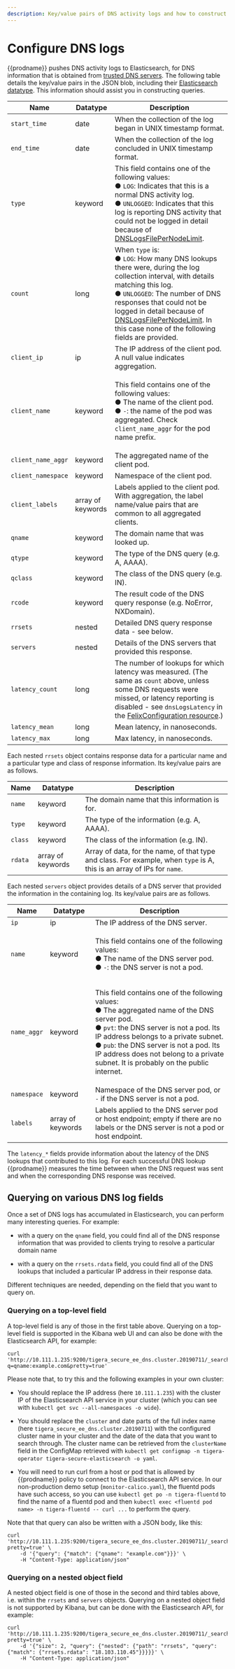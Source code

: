 ```yaml
---
description: Key/value pairs of DNS activity logs and how to construct queries.
---
```


# Configure DNS logs

{{prodname}} pushes DNS activity logs to Elasticsearch, for DNS information that is obtained from [trusted DNS servers](/network-policy/domain-based-policy#trusted-dns-servers). The following table
details the key/value pairs in the JSON blob, including their
[Elasticsearch datatype](https://www.elastic.co/guide/en/elasticsearch/reference/current/mapping-types.html).
This information should assist you in constructing queries.

| Name               | Datatype          | Description                                                                                                                                                                                                                                                                                                                                                                                                       |
| ------------------ | ----------------- | ----------------------------------------------------------------------------------------------------------------------------------------------------------------------------------------------------------------------------------------------------------------------------------------------------------------------------------------------------------------------------------------------------------------- |
| `start_time`       | date              | When the collection of the log began in UNIX timestamp format.                                                                                                                                                                                                                                                                                                                                                    |
| `end_time`         | date              | When the collection of the log concluded in UNIX timestamp format.                                                                                                                                                                                                                                                                                                                                                |
| `type`             | keyword           | This field contains one of the following values:<br/>&#x25cf;&nbsp;<code>LOG</code>: Indicates that this is a normal DNS activity log.<br/>&#x25cf;&nbsp;<code>UNLOGGED</code>: Indicates that this log is reporting DNS activity that could not be logged in detail because of [DNSLogsFilePerNodeLimit](/reference/resources/felixconfig#spec).                                                     |
| `count`            | long              | When `type` is:<br/>&#x25cf;&nbsp;<code>LOG</code>: How many DNS lookups there were, during the log collection interval, with details matching this log.<br/>&#x25cf;&nbsp;<code>UNLOGGED</code>: The number of DNS responses that could not be logged in detail because of [DNSLogsFilePerNodeLimit](/reference/resources/felixconfig#spec). In this case none of the following fields are provided. |
| `client_ip`        | ip                | The IP address of the client pod. A null value indicates aggregation.                                                                                                                                                                                                                                                                                                                                             |
| `client_name`      | keyword           | <p>This field contains one of the following values:<br/>&#x25cf;&nbsp;The name of the client pod.<br/>&#x25cf;&nbsp;<code>-</code>: the name of the pod was aggregated. Check <code>client_name_aggr</code> for the pod name prefix.</p>                                                                                                                                                                          |
| `client_name_aggr` | keyword           | The aggregated name of the client pod.                                                                                                                                                                                                                                                                                                                                                                            |
| `client_namespace` | keyword           | Namespace of the client pod.                                                                                                                                                                                                                                                                                                                                                                                      |
| `client_labels`    | array of keywords | Labels applied to the client pod. With aggregation, the label name/value pairs that are common to all aggregated clients.                                                                                                                                                                                                                                                                                         |
| `qname`            | keyword           | The domain name that was looked up.                                                                                                                                                                                                                                                                                                                                                                               |
| `qtype`            | keyword           | The type of the DNS query (e.g. A, AAAA).                                                                                                                                                                                                                                                                                                                                                                         |
| `qclass`           | keyword           | The class of the DNS query (e.g. IN).                                                                                                                                                                                                                                                                                                                                                                             |
| `rcode`            | keyword           | The result code of the DNS query response (e.g. NoError, NXDomain).                                                                                                                                                                                                                                                                                                                                               |
| `rrsets`           | nested            | Detailed DNS query response data - see below.                                                                                                                                                                                                                                                                                                                                                                     |
| `servers`          | nested            | Details of the DNS servers that provided this response.                                                                                                                                                                                                                                                                                                                                                           |
| `latency_count`    | long              | The number of lookups for which latency was measured. (The same as `count` above, unless some DNS requests were missed, or latency reporting is disabled - see `dnsLogsLatency` in the [FelixConfiguration resource](/reference/resources/felixconfig).)                                                                                                                                              |
| `latency_mean`     | long              | Mean latency, in nanoseconds.                                                                                                                                                                                                                                                                                                                                                                                     |
| `latency_max`      | long              | Max latency, in nanoseconds.                                                                                                                                                                                                                                                                                                                                                                                      |

Each nested `rrsets` object contains response data for a particular name and a particular type and
class of response information. Its key/value pairs are as follows.

| Name    | Datatype          | Description                                                                                                             |
| ------- | ----------------- | ----------------------------------------------------------------------------------------------------------------------- |
| `name`  | keyword           | The domain name that this information is for.                                                                           |
| `type`  | keyword           | The type of the information (e.g. A, AAAA).                                                                             |
| `class` | keyword           | The class of the information (e.g. IN).                                                                                 |
| `rdata` | array of keywords | Array of data, for the name, of that type and class. For example, when `type` is A, this is an array of IPs for `name`. |

Each nested `servers` object provides details of a DNS server that provided the information in the
containing log. Its key/value pairs are as follows.

| Name        | Datatype          | Description                                                                                                                                                                                                                                                                                                                                                                                   |
| ----------- | ----------------- | --------------------------------------------------------------------------------------------------------------------------------------------------------------------------------------------------------------------------------------------------------------------------------------------------------------------------------------------------------------------------------------------- |
| `ip`        | ip                | The IP address of the DNS server.                                                                                                                                                                                                                                                                                                                                                             |
| `name`      | keyword           | <p>This field contains one of the following values:<br/>&#x25cf;&nbsp;The name of the DNS server pod.<br/>&#x25cf;&nbsp;<code>-</code>: the DNS server is not a pod.</p>                                                                                                                                                                                                                      |
| `name_aggr` | keyword           | <p>This field contains one of the following values:<br/>&#x25cf;&nbsp;The aggregated name of the DNS server pod.<br/>&#x25cf;&nbsp;<code>pvt</code>: the DNS server is not a pod. Its IP address belongs to a private subnet.<br/>&#x25cf;&nbsp;<code>pub</code>: the DNS server is not a pod. Its IP address does not belong to a private subnet. It is probably on the public internet.</p> |
| `namespace` | keyword           | Namespace of the DNS server pod, or `-` if the DNS server is not a pod.                                                                                                                                                                                                                                                                                                                       |
| `labels`    | array of keywords | Labels applied to the DNS server pod or host endpoint; empty if there are no labels or the DNS server is not a pod or host endpoint.                                                                                                                                                                                                                                                          |

The `latency_*` fields provide information about the latency of the DNS lookups that contributed to
this log. For each successful DNS lookup {{prodname}} measures the time between when the DNS
request was sent and when the corresponding DNS response was received.

## Querying on various DNS log fields

Once a set of DNS logs has accumulated in Elasticsearch, you can perform many interesting queries. For example:

- with a query on the `qname` field, you could find all of the DNS response information that was
  provided to clients trying to resolve a particular domain name

- with a query on the `rrsets.rdata` field, you could find all of the DNS lookups that included a
  particular IP address in their response data.

Different techniques are needed, depending on the field that you want to query on.

### Querying on a top-level field

A top-level field is any of those in the first table above. Querying on a top-level field is
supported in the Kibana web UI and can also be done with the Elasticsearch API, for example:

```shell
curl 'http://10.111.1.235:9200/tigera_secure_ee_dns.cluster.20190711/_search?q=qname:example.com&pretty=true'
```

Please note that, to try this and the following examples in your own cluster:

- You should replace the IP address (here `10.111.1.235`) with the cluster IP of the Elasticsearch
  API service in your cluster (which you can see with `kubectl get svc --all-namespaces -o wide`).

- You should replace the `cluster` and date parts of the full index name (here
  `tigera_secure_ee_dns.cluster.20190711`) with the configured cluster name in your cluster and
  the date of the data that you want to search
  through. The cluster name can be retrieved from the `clusterName` field in the ConfigMap
  retrieved with `kubectl get configmap -n tigera-operator tigera-secure-elasticsearch -o yaml`.

- You will need to run curl from a host or pod that is allowed by {{prodname}} policy to
  connect to the Elasticsearch API service. In our non-production demo setup
  (`monitor-calico.yaml`), the fluentd pods have such access, so you can use `kubectl get po -n tigera-fluentd` to find the name of a fluentd pod and then `kubectl exec <fluentd pod name> -n tigera-fluentd -- curl ...` to perform the query.

Note that that query can also be written with a JSON body, like this:

```shell
curl 'http://10.111.1.235:9200/tigera_secure_ee_dns.cluster.20190711/_search?pretty=true' \
    -d '{"query": {"match": {"qname": "example.com"}}}' \
    -H "Content-Type: application/json"
```

### Querying on a nested object field

A nested object field is one of those in the second and third tables above, i.e. within the `rrsets`
and `servers` objects. Querying on a nested object field is not supported by Kibana, but can be
done with the Elasticsearch API, for example:

```shell
curl 'http://10.111.1.235:9200/tigera_secure_ee_dns.cluster.20190711/_search?pretty=true' \
    -d '{"size": 2, "query": {"nested": {"path": "rrsets", "query": {"match": {"rrsets.rdata": "18.103.110.45"}}}}}' \
    -H "Content-Type: application/json"
```
